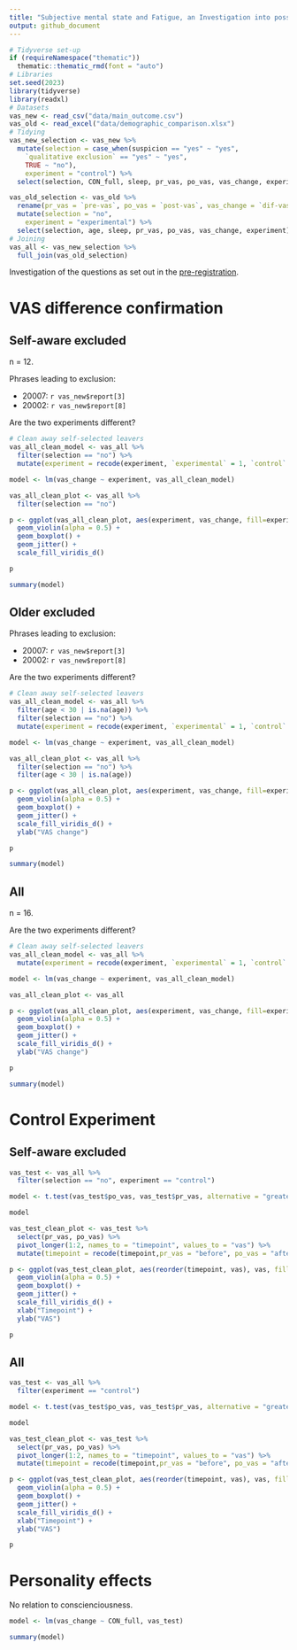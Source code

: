 ```yaml
---
title: "Subjective mental state and Fatigue, an Investigation into possible paradoxical effects"
output: github_document
---
```


```r
# Tidyverse set-up
if (requireNamespace("thematic")) 
  thematic::thematic_rmd(font = "auto")
# Libraries
set.seed(2023)
library(tidyverse)
library(readxl)
# Datasets
vas_new <- read_csv("data/main_outcome.csv")
vas_old <- read_excel("data/demographic_comparison.xlsx")
# Tidying
vas_new_selection <- vas_new %>%
  mutate(selection = case_when(suspicion == "yes" ~ "yes",
    `qualitative exclusion` == "yes" ~ "yes",
    TRUE ~ "no"),
    experiment = "control") %>%
  select(selection, CON_full, sleep, pr_vas, po_vas, vas_change, experiment)

vas_old_selection <- vas_old %>%
  rename(pr_vas = `pre-vas`, po_vas = `post-vas`, vas_change = `dif-vas`) %>%
  mutate(selection = "no",
    experiment = "experimental") %>%
  select(selection, age, sleep, pr_vas, po_vas, vas_change, experiment)
# Joining
vas_all <- vas_new_selection %>%
  full_join(vas_old_selection)
```

Investigation of the questions as set out in the [pre-registration](https://osf.io/fybc9).

# VAS difference confirmation {.tabset}

## Self-aware excluded

n = 12.

Phrases leading to exclusion:

* 20007: `r vas_new$report[3]`
* 20002: `r vas_new$report[8]`

Are the two experiments different?

```r
# Clean away self-selected leavers
vas_all_clean_model <- vas_all %>%
  filter(selection == "no") %>%
  mutate(experiment = recode(experiment, `experimental` = 1, `control` = 0))

model <- lm(vas_change ~ experiment, vas_all_clean_model)
```

```r
vas_all_clean_plot <- vas_all %>%
  filter(selection == "no")

p <- ggplot(vas_all_clean_plot, aes(experiment, vas_change, fill=experiment)) +
  geom_violin(alpha = 0.5) +
  geom_boxplot() +
  geom_jitter() +
  scale_fill_viridis_d()
```


```r
p
```


```r
summary(model)
```

## Older excluded

Phrases leading to exclusion:

* 20007: `r vas_new$report[3]`
* 20002: `r vas_new$report[8]`

Are the two experiments different?

```r
# Clean away self-selected leavers
vas_all_clean_model <- vas_all %>%
  filter(age < 30 | is.na(age)) %>%
  filter(selection == "no") %>%
  mutate(experiment = recode(experiment, `experimental` = 1, `control` = 0))

model <- lm(vas_change ~ experiment, vas_all_clean_model)
```

```r
vas_all_clean_plot <- vas_all %>%
  filter(selection == "no") %>%
  filter(age < 30 | is.na(age))

p <- ggplot(vas_all_clean_plot, aes(experiment, vas_change, fill=experiment)) +
  geom_violin(alpha = 0.5) +
  geom_boxplot() +
  geom_jitter() +
  scale_fill_viridis_d() +
  ylab("VAS change")
```


```r
p
```


```r
summary(model)
```

## All

n = 16.

Are the two experiments different?

```r
# Clean away self-selected leavers
vas_all_clean_model <- vas_all %>%
  mutate(experiment = recode(experiment, `experimental` = 1, `control` = 0))

model <- lm(vas_change ~ experiment, vas_all_clean_model)
```

```r
vas_all_clean_plot <- vas_all

p <- ggplot(vas_all_clean_plot, aes(experiment, vas_change, fill=experiment)) +
  geom_violin(alpha = 0.5) +
  geom_boxplot() +
  geom_jitter() +
  scale_fill_viridis_d() +
  ylab("VAS change")
```


```r
p 
```


```r
summary(model)
```

# Control Experiment {.tabset}

## Self-aware excluded

```r
vas_test <- vas_all %>%
  filter(selection == "no", experiment == "control")

model <- t.test(vas_test$po_vas, vas_test$pr_vas, alternative = "greater")
```

```r
model
```

```r
vas_test_clean_plot <- vas_test %>%
  select(pr_vas, po_vas) %>%
  pivot_longer(1:2, names_to = "timepoint", values_to = "vas") %>%
  mutate(timepoint = recode(timepoint,pr_vas = "before", po_vas = "after"))

p <- ggplot(vas_test_clean_plot, aes(reorder(timepoint, vas), vas, fill=timepoint)) +
  geom_violin(alpha = 0.5) +
  geom_boxplot() +
  geom_jitter() +
  scale_fill_viridis_d() +
  xlab("Timepoint") +
  ylab("VAS")
```


```r
p
```

## All

```r
vas_test <- vas_all %>%
  filter(experiment == "control")

model <- t.test(vas_test$po_vas, vas_test$pr_vas, alternative = "greater")
```

```r
model
```

```r
vas_test_clean_plot <- vas_test %>%
  select(pr_vas, po_vas) %>%
  pivot_longer(1:2, names_to = "timepoint", values_to = "vas") %>%
  mutate(timepoint = recode(timepoint,pr_vas = "before", po_vas = "after"))

p <- ggplot(vas_test_clean_plot, aes(reorder(timepoint, vas), vas, fill=timepoint)) +
  geom_violin(alpha = 0.5) +
  geom_boxplot() +
  geom_jitter() +
  scale_fill_viridis_d() +
  xlab("Timepoint") +
  ylab("VAS")
```


```r
p
```

# Personality effects

No relation to conscienciousness.

```r
model <- lm(vas_change ~ CON_full, vas_test)
```

```r
summary(model)
```